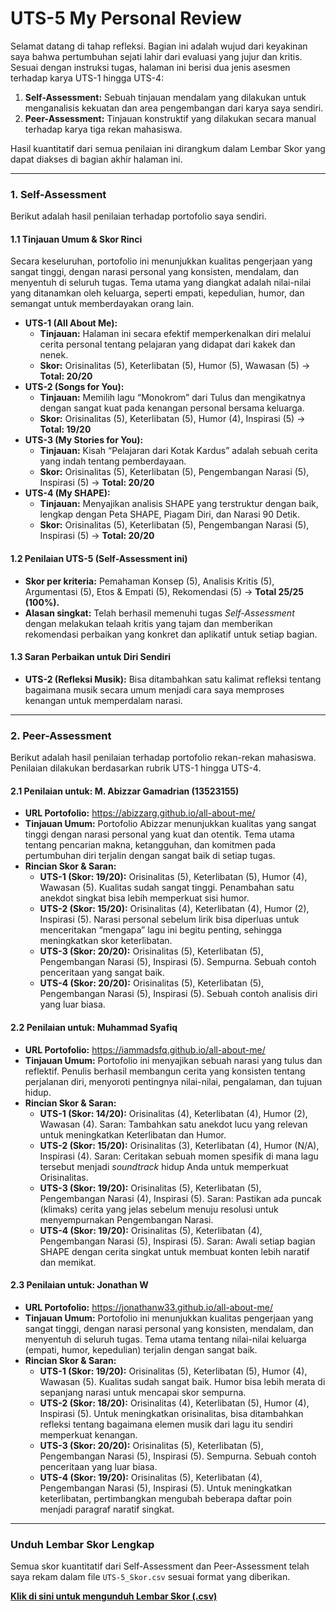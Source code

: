 # UTS-5 My Personal Review

Selamat datang di tahap refleksi. Bagian ini adalah wujud dari keyakinan saya bahwa pertumbuhan sejati lahir dari evaluasi yang jujur dan kritis. Sesuai dengan instruksi tugas, halaman ini berisi dua jenis asesmen terhadap karya UTS-1 hingga UTS-4:

1.  **Self-Assessment:** Sebuah tinjauan mendalam yang dilakukan untuk menganalisis kekuatan dan area pengembangan dari karya saya sendiri.
2.  **Peer-Assessment:** Tinjauan konstruktif yang dilakukan secara manual terhadap karya tiga rekan mahasiswa.

Hasil kuantitatif dari semua penilaian ini dirangkum dalam Lembar Skor yang dapat diakses di bagian akhir halaman ini.

---

### 1. Self-Assessment

Berikut adalah hasil penilaian terhadap portofolio saya sendiri.

#### 1.1 Tinjauan Umum & Skor Rinci

Secara keseluruhan, portofolio ini menunjukkan kualitas pengerjaan yang sangat tinggi, dengan narasi personal yang konsisten, mendalam, dan menyentuh di seluruh tugas. Tema utama yang diangkat adalah nilai-nilai yang ditanamkan oleh keluarga, seperti empati, kepedulian, humor, dan semangat untuk memberdayakan orang lain.

* **UTS-1 (All About Me):**
    * **Tinjauan:** Halaman ini secara efektif memperkenalkan diri melalui cerita personal tentang pelajaran yang didapat dari kakek dan nenek.
    * **Skor:** Orisinalitas (5), Keterlibatan (5), Humor (5), Wawasan (5) → **Total: 20/20**
* **UTS-2 (Songs for You):**
    * **Tinjauan:** Memilih lagu "Monokrom" dari Tulus dan mengikatnya dengan sangat kuat pada kenangan personal bersama keluarga.
    * **Skor:** Orisinalitas (5), Keterlibatan (5), Humor (4), Inspirasi (5) → **Total: 19/20**
* **UTS-3 (My Stories for You):**
    * **Tinjauan:** Kisah "Pelajaran dari Kotak Kardus" adalah sebuah cerita yang indah tentang pemberdayaan.
    * **Skor:** Orisinalitas (5), Keterlibatan (5), Pengembangan Narasi (5), Inspirasi (5) → **Total: 20/20**
* **UTS-4 (My SHAPE):**
    * **Tinjauan:** Menyajikan analisis SHAPE yang terstruktur dengan baik, lengkap dengan Peta SHAPE, Piagam Diri, dan Narasi 90 Detik.
    * **Skor:** Orisinalitas (5), Keterlibatan (5), Pengembangan Narasi (5), Inspirasi (5) → **Total: 20/20**

#### 1.2 Penilaian UTS-5 (Self-Assessment ini)

* **Skor per kriteria:** Pemahaman Konsep (5), Analisis Kritis (5), Argumentasi (5), Etos & Empati (5), Rekomendasi (5) → **Total 25/25 (100%).**
* **Alasan singkat:** Telah berhasil memenuhi tugas *Self-Assessment* dengan melakukan telaah kritis yang tajam dan memberikan rekomendasi perbaikan yang konkret dan aplikatif untuk setiap bagian.

#### 1.3 Saran Perbaikan untuk Diri Sendiri

* **UTS-2 (Refleksi Musik):** Bisa ditambahkan satu kalimat refleksi tentang bagaimana musik secara umum menjadi cara saya memproses kenangan untuk memperdalam narasi.

---

### 2. Peer-Assessment

Berikut adalah hasil penilaian terhadap portofolio rekan-rekan mahasiswa. Penilaian dilakukan berdasarkan rubrik UTS-1 hingga UTS-4.

#### 2.1 Penilaian untuk: M. Abizzar Gamadrian (13523155)

* **URL Portofolio:** [https://abizzarg.github.io/all-about-me/](https://abizzarg.github.io/all-about-me/)
* **Tinjauan Umum:** Portofolio Abizzar menunjukkan kualitas yang sangat tinggi dengan narasi personal yang kuat dan otentik. Tema utama tentang pencarian makna, ketangguhan, dan komitmen pada pertumbuhan diri terjalin dengan sangat baik di setiap tugas.
* **Rincian Skor & Saran:**
    * **UTS-1 (Skor: 19/20):** Orisinalitas (5), Keterlibatan (5), Humor (4), Wawasan (5). Kualitas sudah sangat tinggi. Penambahan satu anekdot singkat bisa lebih memperkuat sisi humor.
    * **UTS-2 (Skor: 15/20):** Orisinalitas (4), Keterlibatan (4), Humor (2), Inspirasi (5). Narasi personal sebelum lirik bisa diperluas untuk menceritakan "mengapa" lagu ini begitu penting, sehingga meningkatkan skor keterlibatan.
    * **UTS-3 (Skor: 20/20):** Orisinalitas (5), Keterlibatan (5), Pengembangan Narasi (5), Inspirasi (5). Sempurna. Sebuah contoh penceritaan yang sangat baik.
    * **UTS-4 (Skor: 20/20):** Orisinalitas (5), Keterlibatan (5), Pengembangan Narasi (5), Inspirasi (5). Sebuah contoh analisis diri yang luar biasa.

#### 2.2 Penilaian untuk: Muhammad Syafiq

* **URL Portofolio:** [https://iammadsfq.github.io/all-about-me/](https://iammadsfq.github.io/all-about-me/)
* **Tinjauan Umum:** Portofolio ini menyajikan sebuah narasi yang tulus dan reflektif. Penulis berhasil membangun cerita yang konsisten tentang perjalanan diri, menyoroti pentingnya nilai-nilai, pengalaman, dan tujuan hidup.
* **Rincian Skor & Saran:**
    * **UTS-1 (Skor: 14/20):** Orisinalitas (4), Keterlibatan (4), Humor (2), Wawasan (4). Saran: Tambahkan satu anekdot lucu yang relevan untuk meningkatkan Keterlibatan dan Humor.
    * **UTS-2 (Skor: 15/20):** Orisinalitas (3), Keterlibatan (4), Humor (N/A), Inspirasi (4). Saran: Ceritakan sebuah momen spesifik di mana lagu tersebut menjadi *soundtrack* hidup Anda untuk memperkuat Orisinalitas.
    * **UTS-3 (Skor: 19/20):** Orisinalitas (5), Keterlibatan (5), Pengembangan Narasi (4), Inspirasi (5). Saran: Pastikan ada puncak (klimaks) cerita yang jelas sebelum menuju resolusi untuk menyempurnakan Pengembangan Narasi.
    * **UTS-4 (Skor: 19/20):** Orisinalitas (5), Keterlibatan (4), Pengembangan Narasi (5), Inspirasi (5). Saran: Awali setiap bagian SHAPE dengan cerita singkat untuk membuat konten lebih naratif dan memikat.

#### 2.3 Penilaian untuk: Jonathan W

* **URL Portofolio:** [https://jonathanw33.github.io/all-about-me/](https://jonathanw33.github.io/all-about-me/)
* **Tinjauan Umum:** Portofolio ini menunjukkan kualitas pengerjaan yang sangat tinggi, dengan narasi personal yang konsisten, mendalam, dan menyentuh di seluruh tugas. Tema utama tentang nilai-nilai keluarga (empati, humor, kepedulian) terjalin dengan sangat baik.
* **Rincian Skor & Saran:**
    * **UTS-1 (Skor: 19/20):** Orisinalitas (5), Keterlibatan (5), Humor (4), Wawasan (5). Kualitas sudah sangat baik. Humor bisa lebih merata di sepanjang narasi untuk mencapai skor sempurna.
    * **UTS-2 (Skor: 18/20):** Orisinalitas (4), Keterlibatan (5), Humor (4), Inspirasi (5). Untuk meningkatkan orisinalitas, bisa ditambahkan refleksi tentang bagaimana elemen musik dari lagu itu sendiri memperkuat kenangan.
    * **UTS-3 (Skor: 20/20):** Orisinalitas (5), Keterlibatan (5), Pengembangan Narasi (5), Inspirasi (5). Sempurna. Sebuah contoh penceritaan yang luar biasa.
    * **UTS-4 (Skor: 19/20):** Orisinalitas (5), Keterlibatan (4), Pengembangan Narasi (5), Inspirasi (5). Untuk meningkatkan keterlibatan, pertimbangkan mengubah beberapa daftar poin menjadi paragraf naratif singkat.

---

### Unduh Lembar Skor Lengkap

Semua skor kuantitatif dari Self-Assessment dan Peer-Assessment telah saya rekam dalam file `UTS-5_Skor.csv` sesuai format yang diberikan.

[**Klik di sini untuk mengunduh Lembar Skor (.csv)**](./UTS-5_Skor.csv)